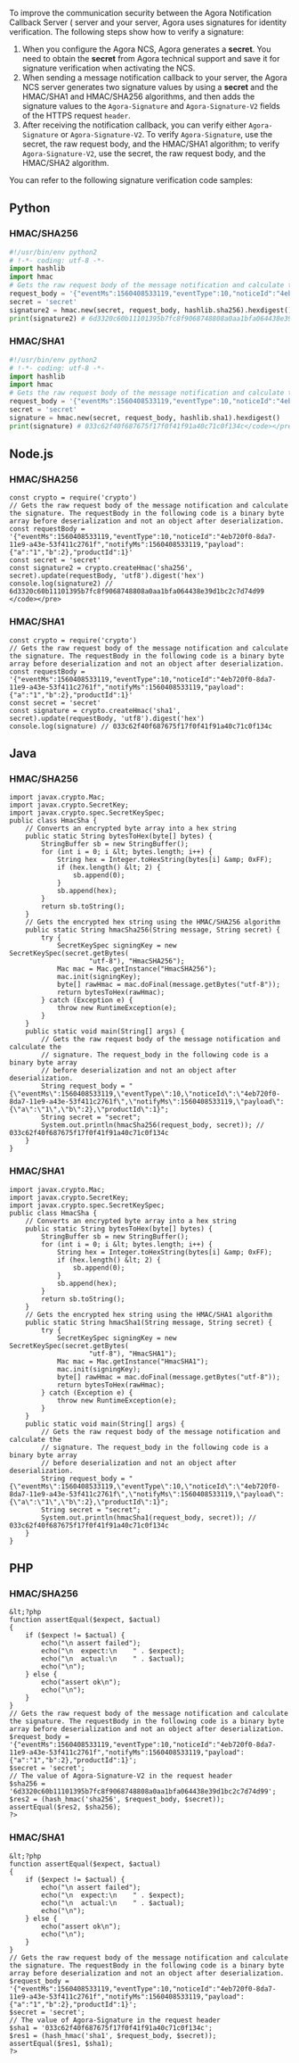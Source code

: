 
To improve the communication security between the Agora Notification Callback Server ( server and your server, Agora uses signatures for identity verification. The following steps show how to verify a signature:

1. When you configure the Agora NCS, Agora generates a **secret**. You need to obtain the **secret** from Agora technical support and save it for signature verification when activating the NCS.
2. When sending a message notification callback to your server, the Agora NCS server generates two signature values by using a **secret** and the HMAC/SHA1 and HMAC/SHA256 algorithms, and then adds the signature values to the `Agora-Signature` and `Agora-Signature-V2` fields of the HTTPS request `header`.
3. After receiving the notification callback, you can verify either `Agora-Signature` or `Agora-Signature-V2`. To verify `Agora-Signature`, use the secret, the raw request body, and the HMAC/SHA1 algorithm; to verify `Agora-Signature-V2`, use the secret, the raw request body, and the HMAC/SHA2 algorithm.

You can refer to the following signature verification code samples:

## Python


### HMAC/SHA256

```python
#!/usr/bin/env python2
# !-*- coding: utf-8 -*-
import hashlib
import hmac
# Gets the raw request body of the message notification and calculate the signature. The request_body in the following code is a binary byte array before deserialization and not a dictionary after deserialization.
request_body = '{"eventMs":1560408533119,"eventType":10,"noticeId":"4eb720f0-8da7-11e9-a43e-53f411c2761f","notifyMs":1560408533119,"payload":{"a":"1","b":2},"productId":1}'
secret = 'secret'
signature2 = hmac.new(secret, request_body, hashlib.sha256).hexdigest()
print(signature2) # 6d3320c60b11101395b7fc8f9068748808a0aa1bfa064438e39d1bc2c7d74d99</code></pre>
```


### HMAC/SHA1

```python
#!/usr/bin/env python2
# !-*- coding: utf-8 -*-
import hashlib
import hmac
# Gets the raw request body of the message notification and calculate the signature. The request_body in the following code is a binary byte array before deserialization and not a dictionary after deserialization.
request_body = '{"eventMs":1560408533119,"eventType":10,"noticeId":"4eb720f0-8da7-11e9-a43e-53f411c2761f","notifyMs":1560408533119,"payload":{"a":"1","b":2},"productId":1}'
secret = 'secret'
signature = hmac.new(secret, request_body, hashlib.sha1).hexdigest()
print(signature) # 033c62f40f687675f17f0f41f91a40c71c0f134c</code></pre>
```

## Node.js

### HMAC/SHA256

```
const crypto = require('crypto')
// Gets the raw request body of the message notification and calculate the signature. The requestBody in the following code is a binary byte array before deserialization and not an object after deserialization.
const requestBody = '{"eventMs":1560408533119,"eventType":10,"noticeId":"4eb720f0-8da7-11e9-a43e-53f411c2761f","notifyMs":1560408533119,"payload":{"a":"1","b":2},"productId":1}'  
const secret = 'secret'   
const signature2 = crypto.createHmac('sha256', secret).update(requestBody, 'utf8').digest('hex')
console.log(signature2) // 6d3320c60b11101395b7fc8f9068748808a0aa1bfa064438e39d1bc2c7d74d99
</code></pre>
```


### HMAC/SHA1

```
const crypto = require('crypto')
// Gets the raw request body of the message notification and calculate the signature. The requestBody in the following code is a binary byte array before deserialization and not an object after deserialization.
const requestBody = '{"eventMs":1560408533119,"eventType":10,"noticeId":"4eb720f0-8da7-11e9-a43e-53f411c2761f","notifyMs":1560408533119,"payload":{"a":"1","b":2},"productId":1}'  
const secret = 'secret'  
const signature = crypto.createHmac('sha1', secret).update(requestBody, 'utf8').digest('hex')  
console.log(signature) // 033c62f40f687675f17f0f41f91a40c71c0f134c
```

## Java

### HMAC/SHA256

```
import javax.crypto.Mac;
import javax.crypto.SecretKey;
import javax.crypto.spec.SecretKeySpec;
public class HmacSha {
    // Converts an encrypted byte array into a hex string
    public static String bytesToHex(byte[] bytes) {
        StringBuffer sb = new StringBuffer();
        for (int i = 0; i &lt; bytes.length; i++) {
            String hex = Integer.toHexString(bytes[i] &amp; 0xFF);
            if (hex.length() &lt; 2) {
                sb.append(0);
            }
            sb.append(hex);
        }
        return sb.toString();
    }
    // Gets the encrypted hex string using the HMAC/SHA256 algorithm
    public static String hmacSha256(String message, String secret) {
        try {
            SecretKeySpec signingKey = new SecretKeySpec(secret.getBytes(
                    "utf-8"), "HmacSHA256");
            Mac mac = Mac.getInstance("HmacSHA256");
            mac.init(signingKey);
            byte[] rawHmac = mac.doFinal(message.getBytes("utf-8"));
            return bytesToHex(rawHmac);
        } catch (Exception e) {
            throw new RuntimeException(e);
        }
    }
    public static void main(String[] args) {
        // Gets the raw request body of the message notification and calculate the
        // signature. The request_body in the following code is a binary byte array
        // before deserialization and not an object after deserialization.
        String request_body = "{\"eventMs\":1560408533119,\"eventType\":10,\"noticeId\":\"4eb720f0-8da7-11e9-a43e-53f411c2761f\",\"notifyMs\":1560408533119,\"payload\":{\"a\":\"1\",\"b\":2},\"productId\":1}";
        String secret = "secret";
        System.out.println(hmacSha256(request_body, secret)); // 033c62f40f687675f17f0f41f91a40c71c0f134c
    }
}
```

### HMAC/SHA1

```
import javax.crypto.Mac;
import javax.crypto.SecretKey;
import javax.crypto.spec.SecretKeySpec;
public class HmacSha {
    // Converts an encrypted byte array into a hex string
    public static String bytesToHex(byte[] bytes) {
        StringBuffer sb = new StringBuffer();
        for (int i = 0; i &lt; bytes.length; i++) {
            String hex = Integer.toHexString(bytes[i] &amp; 0xFF);
            if (hex.length() &lt; 2) {
                sb.append(0);
            }
            sb.append(hex);
        }
        return sb.toString();
    }
    // Gets the encrypted hex string using the HMAC/SHA1 algorithm
    public static String hmacSha1(String message, String secret) {
        try {
            SecretKeySpec signingKey = new SecretKeySpec(secret.getBytes(
                    "utf-8"), "HmacSHA1");
            Mac mac = Mac.getInstance("HmacSHA1");
            mac.init(signingKey);
            byte[] rawHmac = mac.doFinal(message.getBytes("utf-8"));
            return bytesToHex(rawHmac);
        } catch (Exception e) {
            throw new RuntimeException(e);
        }
    }
    public static void main(String[] args) {
        // Gets the raw request body of the message notification and calculate the
        // signature. The request_body in the following code is a binary byte array
        // before deserialization and not an object after deserialization.
        String request_body = "{\"eventMs\":1560408533119,\"eventType\":10,\"noticeId\":\"4eb720f0-8da7-11e9-a43e-53f411c2761f\",\"notifyMs\":1560408533119,\"payload\":{\"a\":\"1\",\"b\":2},\"productId\":1}";
        String secret = "secret";
        System.out.println(hmacSha1(request_body, secret)); // 033c62f40f687675f17f0f41f91a40c71c0f134c
    }
}
```


## PHP

### HMAC/SHA256

```
&lt;?php
function assertEqual($expect, $actual)
{
    if ($expect != $actual) {
        echo("\n assert failed");
        echo("\n  expect:\n    " . $expect);
        echo("\n  actual:\n    " . $actual);
        echo("\n");
    } else {
        echo("assert ok\n");
        echo("\n");
    }
}
// Gets the raw request body of the message notification and calculate the signature. The requestBody in the following code is a binary byte array before deserialization and not an object after deserialization.
$request_body = '{"eventMs":1560408533119,"eventType":10,"noticeId":"4eb720f0-8da7-11e9-a43e-53f411c2761f","notifyMs":1560408533119,"payload":{"a":"1","b":2},"productId":1}';
$secret = 'secret';
// The value of Agora-Signature-V2 in the request header
$sha256 = '6d3320c60b11101395b7fc8f9068748808a0aa1bfa064438e39d1bc2c7d74d99';
$res2 = (hash_hmac('sha256', $request_body, $secret));
assertEqual($res2, $sha256);
?>
```


### HMAC/SHA1

```
&lt;?php
function assertEqual($expect, $actual)
{
    if ($expect != $actual) {
        echo("\n assert failed");
        echo("\n  expect:\n    " . $expect);
        echo("\n  actual:\n    " . $actual);
        echo("\n");
    } else {
        echo("assert ok\n");
        echo("\n");
    }
}
// Gets the raw request body of the message notification and calculate the signature. The requestBody in the following code is a binary byte array before deserialization and not an object after deserialization.
$request_body = '{"eventMs":1560408533119,"eventType":10,"noticeId":"4eb720f0-8da7-11e9-a43e-53f411c2761f","notifyMs":1560408533119,"payload":{"a":"1","b":2},"productId":1}';
$secret = 'secret';
// The value of Agora-Signature in the request header
$sha1 = '033c62f40f687675f17f0f41f91a40c71c0f134c';  
$res1 = (hash_hmac('sha1', $request_body, $secret));
assertEqual($res1, $sha1);
?>
```
